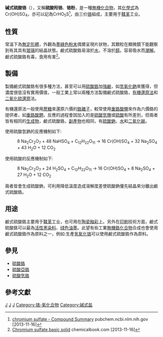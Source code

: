{{chembox
| ImageFile = Transparent.gif{{進制/重要模組/特殊處理/1}}[[File:Hydroxide_lone_pairs-2D.svg|x35px]] [[File:Cr3+.svg|40px]]  <math>\mathrm{ \ \Biggl[}</math>[[File:Sulfate.svg|80px]]<math>\mathrm{ \ \!\ \Biggr]}</math>{{進制/重要模組/特殊處理/2}}File:Transparent.gif
| ImageFile2 = 
| ImageSize =1
| IUPACName = Chrom(III)hydroxidsulfat
| OtherNames = 硫酸羥鉻
| Section1 = {{Chembox Identifiers
| CASNo = 12336-95-7
| CASNo_Ref = {{cascite|correct|CAS}}
| CASOther = 39380-78-4 （應指[[硫酸氫鉻|硫酸氫鉻]]但部份網站將之登記為鹼式硫酸鉻） <br/>72993-54-5<br/>{{NewLine|HS商品編碼|28332300|table}}<nowiki></nowiki>{{NewLine|ChemicalBook|CB8502348|table}}
| InChI=1S/Cr.H2O4S.H2O/c;1-5(2,3)4;/h;(H2,1,2,3,4);1H2/q+3;;/p-3
|InChIKey = DSHWASKZZBZKOE-UHFFFAOYSA-K
|SMILES= [OH-].[O-]S(=O)(=O)[O-].[Cr+3]
| EINECS =235-595-8
| PubChem=61561
| RTECS=
| UNNumber = 
}}
| Section2 = {{Chembox Properties
| Formula = Cr(OH)SO<sub>4</sub>
| MolarMass = 165.066
| Appearance = 不定形墨綠色粉末或墨綠色片狀物
| MeltingPt =  >90 °C
| BoilingPt = °C
| Solubility = 可溶 
| SolubleOther = 不溶於[[醇|醇]]
  }}
| Section3 = {{Chembox Hazards
| ExternalMSDS = 
|  wxxfh = {{wxxfh|C}}
|   RPhrases = {{R34}}
|   SPhrases = 
|   MainHazards = 腐蚀性，有毒！
|   FlashPt = 
|LD50 = 7760 mg·kg<sup>−1</sup>（大鼠口服）<br/> 2900 mg·kg<sup>−1</sup>（小鼠口服）<ref>[http://www.basechem.org/chemical/49778 碱式硫酸铬] basechem.org [3013-11-16]</ref>
| NFPA-H = 
| NFPA-F = 
| NFPA-R = 
}}
}}
'''碱式硫酸铬'''（{{lang-en|Basic chromic sulfate}}），又稱'''硫酸羟铬'''、'''铬粉'''，是一種[[無機化合物|無機化合物]]，其[[化學式|化學式]]為Cr(OH)SO<sub>4</sub>，亦可以記為CrHO<sub>5</sub>S<ref>[http://pubchem.ncbi.nlm.nih.gov/summary/summary.cgi?cid=61561 chromium sulfate - Compound Summary] pubchem.ncbi.nlm.nih.gov [2013-11-16]</ref>，由三价[[铬|铬]]組成，主要用于[[鞣革|鞣革]]工业。

== 性質 ==
常溫下為[[無定形體|無定形體]]，外觀為[[墨綠色|墨綠色]][[粉末|粉末]]偶爾呈現片狀物，其顆粒在顯微鏡下能觀察到有其具有[[玻璃|玻璃]]的結晶狀態。鹼式硫酸鉻易溶於[[水|水]]，不溶於[[醇|醇]]。容易吸水而[[潮解|潮解]]。鹼式硫酸鉻有毒，食用有害<ref>[http://www.chemicalbook.com/ChemicalProductProperty_EN_CB6874896.htm Chromium sulfate,basic,solid] {{Wayback|url=http://www.chemicalbook.com/ChemicalProductProperty_EN_CB6874896.htm |date=20130507083723 }} chemicalbook.com [2013-11-16]</ref>。

== 製備 ==
製備鹼式硫酸鉻有很多種方法，甚至可以用[[硫酸鉻|硫酸鉻]]加[[強鹼|強鹼]]，如[[氫氧化鈉|氫氧化鈉]]來獲得，但濃度很低沒有實用價值，一般工業上常以兩種方法製備鹼式硫酸鉻，[[有機還原法|有機還原法]]和[[二氧化硫|二氧化硫]][[還原反應|還原]]法。

有機還原法一般使用[[蔗糖|蔗糖]]來還原六價的[[鉻|鉻]][[離子|離子]]，較常使用[[重鉻酸鹽|重鉻酸鹽]]來作為六價鉻的提供者，如[[重鉻酸鉀|重鉻酸鉀]]。反應的過程會因加入的是[[硫酸氫鹽|硫酸氫鹽]]或[[硫酸|硫酸]]有所差別，但兩者皆有相同的[[生成物|生成物]]，鹼式硫酸鉻，[[副產物|副產物]]也相同，有[[硫酸鈉|硫酸鈉]]，[[水|水]]和[[二氧化碳|二氧化碳]]。

使用硫酸氫鈉的反應機制如下:
:8 Na<sub>2</sub>Cr<sub>2</sub>O<sub>7</sub> + 48 NaHSO<sub>4</sub> + C<sub>12</sub>H<sub>22</sub>O<sub>11</sub> → 16 Cr(OH)SO<sub>4</sub> + 32 Na<sub>2</sub>SO<sub>4</sub> + 43 H<sub>2</sub>O + 12 CO<sub>2</sub>
使用硫酸的反應機制如下:
:8 Na<sub>2</sub>Cr<sub>2</sub>O<sub>7</sub> + 24 H<sub>2</sub>SO<sub>4</sub> + C<sub>12</sub>H<sub>22</sub>O<sub>11</sub> → 16 Cr(OH)SO<sub>4</sub> + 8 Na<sub>2</sub>SO<sub>4</sub> + 27 H<sub>2</sub>O + 12 CO<sub>2</sub>
兩者皆會生成硫酸鈉，可利用降低溫度造成溶解度差使硫酸鈉優先結晶來分離出鹼式硫酸鉻。

== 用途 ==
鹼式硫酸鉻主要用于[[鞣革|鞣革]]工业，也可用在[[陶瓷|陶瓷]][[釉彩|釉彩]]上。另外在[[印刷|印刷]]技術方面，鹼式硫酸鉻可以最為[[活性|活性]][[黑|黑]][[染料|染料]]、[[绿色|绿色]][[油墨|油墨]]。此望有些工業[[無機|無機]][[鉻化合物|鉻化合物]]合成也會使用鹼式硫酸鉻作為原料之一，例如:生產[[氢氧化铬|氢氧化铬]]可以使用鹼式硫酸鉻作為原料。

== 參見 ==
*[[硫酸鉻|硫酸鉻]]
*[[硫酸亞鉻|硫酸亞鉻]]
*[[硫酸氫鉻|硫酸氫鉻]]
==參考文獻==
{{reflist}}

{{铬化合物}}

[[Category:盐|J]]
[[Category:硫酸盐|J]]
[[Category:三价铬化合物|J]]
[[Category:铬-氧化合物|Category:铬-氧化合物]]
[[Category:碱式盐|Category:碱式盐]]